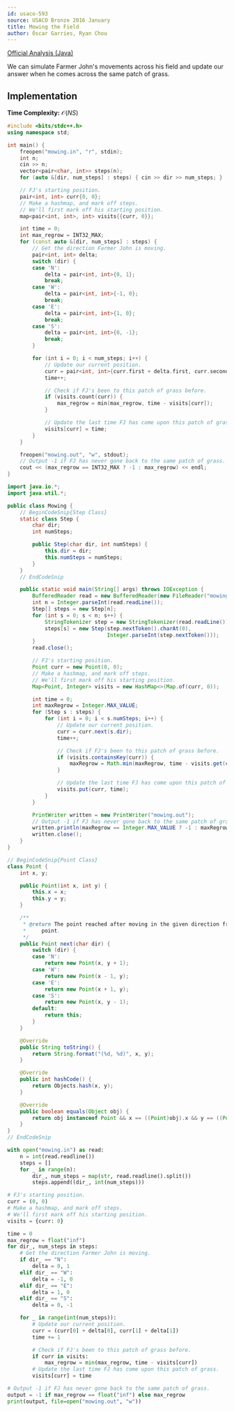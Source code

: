 ```yaml
---
id: usaco-593
source: USACO Bronze 2016 January
title: Mowing the Field
author: Óscar Garries, Ryan Chou
---
```


[Official Analysis (Java)](http://www.usaco.org/current/data/sol_mowing_bronze_jan16.html)

We can simulate Farmer John's movements across his field and update our answer when he comes across the same patch of grass.

## Implementation

**Time Complexity:** $\mathcal{O}(NS)$

<LanguageSection>
<CPPSection>

```cpp
#include <bits/stdc++.h>
using namespace std;

int main() {
	freopen("mowing.in", "r", stdin);
	int n;
	cin >> n;
	vector<pair<char, int>> steps(n);
	for (auto &[dir, num_steps] : steps) { cin >> dir >> num_steps; }

	// FJ's starting position.
	pair<int, int> curr{0, 0};
	// Make a hashmap, and mark off steps.
	// We'll first mark off his starting position.
	map<pair<int, int>, int> visits{{curr, 0}};

	int time = 0;
	int max_regrow = INT32_MAX;
	for (const auto &[dir, num_steps] : steps) {
		// Get the direction Farmer John is moving.
		pair<int, int> delta;
		switch (dir) {
		case 'N':
			delta = pair<int, int>{0, 1};
			break;
		case 'W':
			delta = pair<int, int>{-1, 0};
			break;
		case 'E':
			delta = pair<int, int>{1, 0};
			break;
		case 'S':
			delta = pair<int, int>{0, -1};
			break;
		}

		for (int i = 0; i < num_steps; i++) {
			// Update our current position.
			curr = pair<int, int>{curr.first + delta.first, curr.second + delta.second};
			time++;

			// Check if FJ's been to this patch of grass before.
			if (visits.count(curr)) {
				max_regrow = min(max_regrow, time - visits[curr]);
			}

			// Update the last time FJ has come upon this patch of grass.
			visits[curr] = time;
		}
	}

	freopen("mowing.out", "w", stdout);
	// Output -1 if FJ has never gone back to the same patch of grass.
	cout << (max_regrow == INT32_MAX ? -1 : max_regrow) << endl;
}
```

</CPPSection>
<JavaSection>

```java
import java.io.*;
import java.util.*;

public class Mowing {
	// BeginCodeSnip{Step Class}
	static class Step {
		char dir;
		int numSteps;

		public Step(char dir, int numSteps) {
			this.dir = dir;
			this.numSteps = numSteps;
		}
	}
	// EndCodeSnip

	public static void main(String[] args) throws IOException {
		BufferedReader read = new BufferedReader(new FileReader("mowing.in"));
		int n = Integer.parseInt(read.readLine());
		Step[] steps = new Step[n];
		for (int s = 0; s < n; s++) {
			StringTokenizer step = new StringTokenizer(read.readLine());
			steps[s] = new Step(step.nextToken().charAt(0),
			                    Integer.parseInt(step.nextToken()));
		}
		read.close();

		// FJ's starting position.
		Point curr = new Point(0, 0);
		// Make a hashmap, and mark off steps.
		// We'll first mark off his starting position.
		Map<Point, Integer> visits = new HashMap<>(Map.of(curr, 0));

		int time = 0;
		int maxRegrow = Integer.MAX_VALUE;
		for (Step s : steps) {
			for (int i = 0; i < s.numSteps; i++) {
				// Update our current position.
				curr = curr.next(s.dir);
				time++;

				// Check if FJ's been to this patch of grass before.
				if (visits.containsKey(curr)) {
					maxRegrow = Math.min(maxRegrow, time - visits.get(curr));
				}

				// Update the last time FJ has come upon this patch of grass.
				visits.put(curr, time);
			}
		}

		PrintWriter written = new PrintWriter("mowing.out");
		// Output -1 if FJ has never gone back to the same patch of grass.
		written.println(maxRegrow == Integer.MAX_VALUE ? -1 : maxRegrow);
		written.close();
	}
}

// BeginCodeSnip{Point Class}
class Point {
	int x, y;

	public Point(int x, int y) {
		this.x = x;
		this.y = y;
	}

	/**
	 * @return The point reached after moving in the given direction from this
	 *     point.
	 */
	public Point next(char dir) {
		switch (dir) {
		case 'N':
			return new Point(x, y + 1);
		case 'W':
			return new Point(x - 1, y);
		case 'E':
			return new Point(x + 1, y);
		case 'S':
			return new Point(x, y - 1);
		default:
			return this;
		}
	}

	@Override
	public String toString() {
		return String.format("(%d, %d)", x, y);
	}

	@Override
	public int hashCode() {
		return Objects.hash(x, y);
	}

	@Override
	public boolean equals(Object obj) {
		return obj instanceof Point && x == ((Point)obj).x && y == ((Point)obj).y;
	}
}
// EndCodeSnip
```

</JavaSection>
<PySection>

```py
with open("mowing.in") as read:
	n = int(read.readline())
	steps = []
	for _ in range(n):
		dir_, num_steps = map(str, read.readline().split())
		steps.append((dir_, int(num_steps)))

# FJ's starting position.
curr = (0, 0)
# Make a hashmap, and mark off steps.
# We'll first mark off his starting position.
visits = {curr: 0}

time = 0
max_regrow = float("inf")
for dir_, num_steps in steps:
	# Get the direction Farmer John is moving.
	if dir_ == "N":
		delta = 0, 1
	elif dir_ == "W":
		delta = -1, 0
	elif dir_ == "E":
		delta = 1, 0
	elif dir_ == "S":
		delta = 0, -1

	for _ in range(int(num_steps)):
		# Update our current position.
		curr = (curr[0] + delta[0], curr[1] + delta[1])
		time += 1

		# Check if FJ's been to this patch of grass before.
		if curr in visits:
			max_regrow = min(max_regrow, time - visits[curr])
		# Update the last time FJ has come upon this patch of grass.
		visits[curr] = time

# Output -1 if FJ has never gone back to the same patch of grass.
output = -1 if max_regrow == float("inf") else max_regrow
print(output, file=open("mowing.out", "w"))
```

</PySection>
</LanguageSection>
